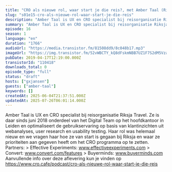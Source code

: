 ```yaml
---
title: "CRO als nieuwe rol, waar start je die reis?, met Amber Taal (Riksja Travel)"
slug: "s01e15-cro-als-nieuwe-rol-waar-start-je-die-reis"
description: "Amber Taal is UX en CRO specialist bij reisorganisatie Riksja Travel. Ze is daar sinds juni 2018 onderdeel van het Digital Team op het hoofdkantoor in Leiden en optimaliseert de gebruikservaring op basis van klantinzichten uit webanalyses, user research en usability testing. Haar rol was helemaal nieuw en we vragen haar hoe ze van start is gegaan bij Riksja en waar ze prioriteiten aan gegeven heeft om het CRO programma op te zetten. Partners: > Effective Experiments: www.effectiveexperiments.com > Convert: www.convert.com/features > Buyerminds: www.buyerminds.com Aanvullende info over deze aflevering kun je vinden op https://www.cro.cafe/podcast/cro-als-nieuwe-rol-waar-start-je-die-reis"
summary: "Amber Taal is UX en CRO specialist bij reisorganisatie Riksja Travel. Ze is daar sinds juni 2018 onderdeel van het Digital Team op het hoofdkantoor in Leiden en optimaliseert de gebruikservaring op basis van klantinzichten uit webanalyses, user research en usability testing. \r\nHaar rol was helemaal nieuw en we vragen haar hoe ze van start is gegaan bij Riksja en waar ze prioriteiten aan gegeven heeft om het CRO programma op te zetten.\r\n\r\nPartners:\r\n> Effective Experiments: www.effectiveexperiments.com\r\n> Convert: www.convert.com/features\r\n> Buyerminds: www.buyerminds.com\r\n\r\nAanvullende info over deze aflevering kun je vinden op https://www.cro.cafe/podcast/cro-als-nieuwe-rol-waar-start-je-die-reis"
episode: 16
season: 1
language: "en"
duration: "1766"
audioUrl: "https://media.transistor.fm/81508dd9/8c048b17.mp3"
imageUrl: "https://img.transistor.fm/52vWBCTY_kQ8dFskmNBB7UZ1F7S2dM5VzaXgZj4VRHs/rs:fill:0:0:1/w:3000/h:3000/q:60/aHR0cHM6Ly9pbWct/dXBsb2FkLXByb2R1/Y3Rpb24udHJhbnNp/c3Rvci5mbS9lcGlz/b2RlLzExMDQxOC8x/NjAyMDc1MTIxLWFy/dHdvcmsuanBn.webp"
pubDate: 2019-04-17T12:19:00.000Z
transistorId: "110418"
downloads_total: 0
episode_type: "full"
status: "draft"
hosts: ["gxjansen"]
guests: ["amber-taal"]
keywords: []
createdAt: 2025-06-04T21:37:51.000Z
updatedAt: 2025-07-26T06:01:14.000Z
---
```


Amber Taal is UX en CRO specialist bij reisorganisatie Riksja Travel. Ze is daar sinds juni 2018 onderdeel van het Digital Team op het hoofdkantoor in Leiden en optimaliseert de gebruikservaring op basis van klantinzichten uit webanalyses, user research en usability testing. Haar rol was helemaal nieuw en we vragen haar hoe ze van start is gegaan bij Riksja en waar ze prioriteiten aan gegeven heeft om het CRO programma op te zetten. Partners: > Effective Experiments: www.effectiveexperiments.com > Convert: www.convert.com/features > Buyerminds: www.buyerminds.com Aanvullende info over deze aflevering kun je vinden op https://www.cro.cafe/podcast/cro-als-nieuwe-rol-waar-start-je-die-reis
